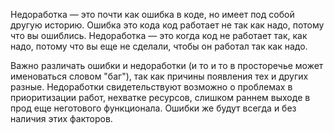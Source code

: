 Недоработка — это почти как ошибка в коде, но имеет под собой другую историю. Ошибка это кода код работает не так как надо, потому что вы ошиблись. Недоработка — это когда код не работает так, как надо, потому что вы еще не сделали, чтобы он работал так как надо.

Важно различать ошибки и недоработки (и то и то в просторечье может именоваться словом "баг"), так как причины появления тех и других разные. Недоработки свидетельствуют возможно о проблемах в приоритизации работ, нехватке ресурсов, слишком раннем выходе в прод еще неготового функционала. Ошибки же будут всегда и без наличия этих факторов.
